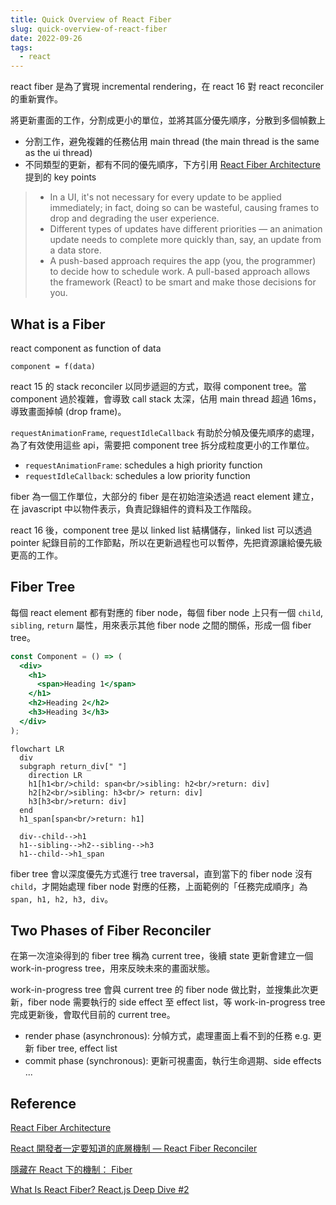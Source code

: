 ```yaml
---
title: Quick Overview of React Fiber
slug: quick-overview-of-react-fiber
date: 2022-09-26
tags:
  - react
---
```


react fiber 是為了實現 incremental rendering，在 react 16 對 react reconciler 的重新實作。

將更新畫面的工作，分割成更小的單位，並將其區分優先順序，分散到多個幀數上

- 分割工作，避免複雜的任務佔用 main thread (the main thread is the same as the ui thread)
- 不同類型的更新，都有不同的優先順序，下方引用 [React Fiber Architecture](https://github.com/acdlite/react-fiber-architecture#scheduling) 提到的 key points

> - In a UI, it's not necessary for every update to be applied immediately; in fact, doing so can be wasteful, causing frames to drop and degrading the user experience.
> - Different types of updates have different priorities — an animation update needs to complete more quickly than, say, an update from a data store.
> - A push-based approach requires the app (you, the programmer) to decide how to schedule work. A pull-based approach allows the framework (React) to be smart and make those decisions for you.

## What is a Fiber

react component as function of data

```
component = f(data)
```

react 15 的 stack reconciler 以同步遞迴的方式，取得 component tree。當 component 過於複雜，會導致 call stack 太深，佔用 main thread 超過 16ms，導致畫面掉幀 (drop frame)。

`requestAnimationFrame`, `requestIdleCallback` 有助於分幀及優先順序的處理，為了有效使用這些 api，需要把 component tree 拆分成粒度更小的工作單位。

- `requestAnimationFrame`: schedules a high priority function
- `requestIdleCallback`: schedules a low priority function

fiber 為一個工作單位，大部分的 fiber 是在初始渲染透過 react element 建立，在 javascript 中以物件表示，負責記錄組件的資料及工作階段。

react 16 後，component tree 是以 linked list 結構儲存，linked list 可以透過 pointer 紀錄目前的工作節點，所以在更新過程也可以暫停，先把資源讓給優先級更高的工作。

## Fiber Tree

每個 react element 都有對應的 fiber node，每個 fiber node 上只有一個 `child`, `sibling`, `return` 屬性，用來表示其他 fiber node 之間的關係，形成一個 fiber tree。

```jsx
const Component = () => (
  <div>
    <h1>
      <span>Heading 1</span>
    </h1>
    <h2>Heading 2</h2>
    <h3>Heading 3</h3>
  </div>
);
```

```mermaid
flowchart LR
  div
  subgraph return_div[" "]
    direction LR
    h1[h1<br/>child: span<br/>sibling: h2<br/>return: div]
    h2[h2<br/>sibling: h3<br/> return: div]
    h3[h3<br/>return: div]
  end
  h1_span[span<br/>return: h1]

  div--child-->h1
  h1--sibling-->h2--sibling-->h3
  h1--child-->h1_span
```

fiber tree 會以深度優先方式進行 tree traversal，直到當下的 fiber node 沒有 `child`，才開始處理 fiber node 對應的任務，上面範例的「任務完成順序」為 `span, h1, h2, h3, div`。

## Two Phases of Fiber Reconciler

在第一次渲染得到的 fiber tree 稱為 current tree，後續 state 更新會建立一個 work-in-progress tree，用來反映未來的畫面狀態。

work-in-progress tree 會與 current tree 的 fiber node 做比對，並搜集此次更新，fiber node 需要執行的 side effect 至 effect list，等 work-in-progress tree 完成更新後，會取代目前的 current tree。

- render phase (asynchronous): 分幀方式，處理畫面上看不到的任務 e.g. 更新 fiber tree, effect list
- commit phase (synchronous): 更新可視畫面，執行生命週期、side effects ...

## Reference

[React Fiber Architecture](https://github.com/acdlite/react-fiber-architecture)

[React 開發者一定要知道的底層機制 — React Fiber Reconciler](https://medium.com/starbugs/react-%E9%96%8B%E7%99%BC%E8%80%85%E4%B8%80%E5%AE%9A%E8%A6%81%E7%9F%A5%E9%81%93%E7%9A%84%E5%BA%95%E5%B1%A4%E6%9E%B6%E6%A7%8B-react-fiber-c3ccd3b047a1)

[隱藏在 React 下的機制： Fiber](https://tech-blog.cymetrics.io/posts/mingyou/deep-dive-into-react-fiber/)

[What Is React Fiber? React.js Deep Dive #2](https://www.youtube.com/watch?v=0ympFIwQFJw)

